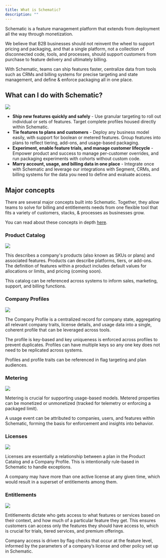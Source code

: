 ```yaml
---
title: What is Schematic?
description: ""
---
```


Schematic is a feature management platform that extends from deployment all the way through monetization. 

We believe that B2B businesses should not reinvent the wheel to support pricing and packaging, and that a single platform, not a collection of disconnected code, tools, and processes, should support customers from purchase to feature delivery and ultimately billing.

With Schematic, teams can ship features faster, centralize data from tools such as CRMs and billing systems for precise targeting and state management, and define & enforce packaging all in one place.

## What can I do with Schematic?

<img
  src="/images/Archv2.png"
/>

- **Ship new features quickly and safely** - Use granular targeting to roll out individual or sets of features. Target complete profiles housed directly within Schematic.
- **Tie features to plans and customers** - Deploy any business model easily, with support for boolean or metered features. Group features into plans to reflect tiering, add-ons, and usage-based packaging.
- **Experiment, enable feature trials, and manage customer lifecycle** -  Empower product and success to manage per-customer overrides, and run packaging experiments with cohorts without custom code.
- **Marry account, usage, and billing data in one place** - Integrate once with Schematic and leverage our integrations with Segment, CRMs, and billing systems for the data you need to define and evaluate access.

## Major concepts

There are several major concepts built into Schematic. Together, they allow teams to solve for billing and entitlements needs from one flexible tool that fits a variety of customers, stacks, & processes as businesses grow.

You can read about these concepts in depth [here](https://schematichq.com/operate-pricing-packaging).

### Product Catalog

<img
  src="/images/intro_plans.png"
/>

This describes a company's products (also known as SKUs or plans) and associated features. Products can describe platforms, tiers, or add-ons. The definition of features within a product includes default values for allocations or limits, and pricing (coming soon). 

This catalog can be referenced across systems to inform sales, marketing, support, and billing functions.

### Company Profiles

<img
  src="/images/intro_profiles.png"
/>

The Company Profile is a centralized record for company state, aggregating all relevant company traits, license details, and usage data into a single, coherent profile that can be leveraged across tools.

The profile is key-based and key uniqueness is enforced across profiles to prevent duplicates. Profiles can have multiple keys so any one key does not need to be replicated across systems.

Profiles and profile traits can be referenced in flag targeting and plan audiences.

### Metering

<img
  src="/images/intro_metering.png"
/>

Metering is crucial for supporting usage-based models. Metered properties can be monetized or unmonetized (tracked for telemetry or enforcing a packaged limit).

A usage event can be attributed to companies, users, and features within Schematic, forming the basis for enforcement and insights into behavior.

### Licenses

<img
  src="/images/intro_licenses.png"
/>

Licenses are essentially a relationship between a plan in the Product Catalog and a Company Profile. This is intentionally rule-based in Schematic to handle exceptions.

A company may have more than one active license at any given time, which would result in a superset of entitlements among them.

### Entitlements

<img
  src="/images/intro_entitlements.png"
/>

Entitlements dictate who gets access to what features or services based on their context, and how much of a particular feature they get. This ensures customers can access only the features they should have access to, which is crucial for trials, tiered services, and premium offerings.

Company access is driven by flag checks that occur at the feature level, informed by the parameters of a company’s license and other policy set up in Schematic.


